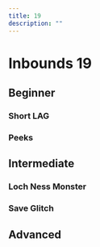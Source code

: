 ```yaml
---
title: 19
description: ""
---
```


# Inbounds 19

## Beginner

### Short LAG

<YouTube url="https://youtu.be/Rsz9z4DawYQ"/>

### Peeks

<YouTube url="https://youtu.be/wFNPWdvNlgM"/>

## Intermediate

### Loch Ness Monster

<YouTube url="https://youtu.be/MjwnD5K2lkQ"/>

### Save Glitch

<YouTube url="https://www.youtube.com/watch?v=lTrjLb0xEgw"/>

## Advanced

<YouTube url="https://youtu.be/MjwnD5K2lkQ" timestamp="200"/>